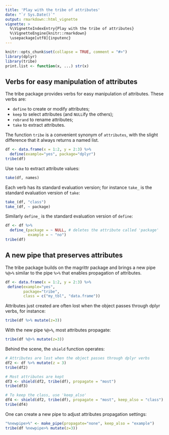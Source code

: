---
title: 'Play with the tribe of attributes'
date: "`r Sys.Date()`"
output: rmarkdown::html_vignette
vignette: >
  %\VignetteIndexEntry{Play with the tribe of attributes}
  %\VignetteEngine{knitr::rmarkdown}
  \usepackage[utf8]{inputenc}
---

```{r, echo = FALSE, message = FALSE, warning = FALSE}
knitr::opts_chunk$set(collapse = TRUE, comment = "#>")
library(dplyr)
library(tribe)
print.list <- function(x, ...) str(x)
```


## Verbs for easy manipulation of attributes

The tribe package provides verbs for easy manipulation of attributes. 
These verbs are: 

  - `define` to create or modify attributes; 
  - `keep` to select attributes (and `NULL`ify the others);
  - `rebrand` to rename attributes; 
  - `take` to extract attributes. 

The function `tribe` is a convenient synonym of `attributes`, 
with the slight difference that it always returns a named list. 

```{r}
df <- data.frame(x = 1:2, y = 2:3) %>%
  define(example="yes", package="dplyr")
tribe(df)
```

Use `take` to extract attribute values: 

```{r}
take(df, names)
```

Each verb has its standard evaluation version; for instance `take_` is the standard evaluation version of `take`: 

```{r}
take_(df, "class")
take_(df, ~ package)
```

Similarly `define_` is the standard evaluation version of `define`: 

```{r}
df <- df %>%
  define_(package = ~ NULL, # deletes the attribute called 'package'
          example = ~ "no")
tribe(df)
```


## A new pipe that preserves attributes

The tribe package builds on the magrittr package and brings a new pipe `%@>%` similar to the pipe `%>%` that enables propagation of attributes. 

```{r}
df <- data.frame(x = 1:2, y = 2:3) %>%
 define(example="yes",
        package="tribe", 
        class = c("my_tbl", "data.frame"))
```

Attributes just created are often lost when the object passes through dplyr verbs, for instance: 

```{r}
tribe(df %>% mutate(z=3))
```

With the new pipe `%@>%`, most attributes propagate: 

```{r}
tribe(df %@>% mutate(z=3))
```

Behind the scene, the `shield` function operates: 

```{r}
# Attributes are lost when the object passes through dplyr verbs
df2 <- df %>% mutate(z = 3)
tribe(df2)

# Most attributes are kept
df3 <- shield(df2, tribe(df), propagate = "most")
tribe(df3)

# To keep the class, use 'keep_also'
df4 <- shield(df2, tribe(df), propagate = "most", keep_also = "class")
tribe(df4)
```

One can create a new pipe to adjust attributes propagation settings: 

```{r, warning = FALSE}
"%newpipe>%" <- make_pipe(propagate="none", keep_also = "example")
tribe(df %newpipe>% mutate(z=3))
```
